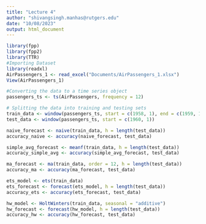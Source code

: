 ```yaml
---
title: "Lecture 4"
author: "shivangsingh.manhas@rutgers.edu"
date: "10/08/2023"
output: html_document
---
```

  
```r
library(fpp)
library(fpp2)
library(TTR)
#Importing Dataset
library(readxl)
AirPassengers_1 <- read_excel("Documents/AirPassengers_1.xlsx")
View(AirPassengers_1)
```

```r
#Converting the data to a time series object
passengers_ts <- ts(AirPassengers, frequency = 12)
```

```r
# Splitting the data into training and testing sets
train_data <- window(passengers_ts, start = c(1958, 1), end = c(1959, 12))
test_data <- window(passengers_ts, start = c(1960, 1))
```
```r
naive_forecast <- naive(train_data, h = length(test_data))
accuracy_naive <- accuracy(naive_forecast, test_data)
```

```r
simple_avg_forecast <- meanf(train_data, h = length(test_data))
accuracy_simple_avg <- accuracy(simple_avg_forecast, test_data)
```

```r
ma_forecast <- ma(train_data, order = 12, h = length(test_data))
accuracy_ma <- accuracy(ma_forecast, test_data)
```

```r
ets_model <- ets(train_data)
ets_forecast <- forecast(ets_model, h = length(test_data))
accuracy_ets <- accuracy(ets_forecast, test_data)
```

```r
hw_model <- HoltWinters(train_data, seasonal = "additive")
hw_forecast <- forecast(hw_model, h = length(test_data))
accuracy_hw <- accuracy(hw_forecast, test_data)
```







